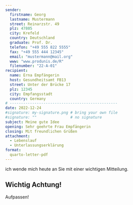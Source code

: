 ```yaml
---
sender:
  firstname: Georg
  lastname: Mustermann
  street: Reinarzstr. 49
  plz: 47805
  city: Krefeld
  country: Deutschland
  graduate: Prof. Dr.
  telefon: "+49 555 822 5555"
  fax: "+49 555 444 12345"
  email: "mustermann@mail.org"
  www: "www.produnis.de/R"
  filenumber: "22-A-01"
recipient:
  name: Erna Empfängerin
  host: Gesundheitsamt FB13
  street: Unter der Brücke 17
  plz: 12345
  city: Empfangsstadt
  country: Germany
# ------------------------------------------------  
date: 2022-12-24
#signature: my-signature.png # bring your own file 
#signature: ""               # no signature
subject: Meine gute Idee
opening: Sehr geehrte Frau Empfängerin
closing: Mit freundlichen Grüßen
attachment:
  - Lebenslauf
  - Unterlassungserklärung
format:
  quarto-letter-pdf
---
```



ich wende mich heute an Sie mit einer wichtigen Mitteilung.

::: {.callout-important}
## Wichtig Achtung!

Aufpassen!
:::


\lipsum
